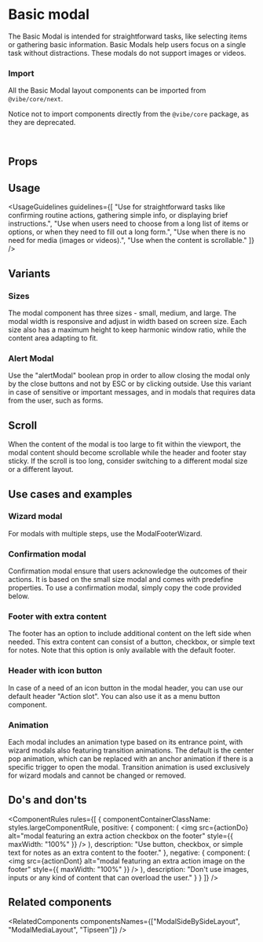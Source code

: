 
<Meta of={ModalBasicLayoutStories} />

# Basic modal

The Basic Modal is intended for straightforward tasks, like selecting items or gathering basic information. Basic Modals help users focus on a single task without distractions. These modals do not support images or videos.

<Canvas of={ModalBasicLayoutStories.Overview} />

### Import

All the Basic Modal layout components can be imported from `@vibe/core/next`.

Notice not to import components directly from the `@vibe/core` package, as they are deprecated.

```ts
import { Modal, ModalHeader, ModalContent, ModalFooter, ModalFooterWizard, ModalBasicLayout } from "@vibe/core/next";
```

## Props

<PropsTable />

## Usage

<UsageGuidelines
  guidelines={[
    "Use for straightforward tasks like confirming routine actions, gathering simple info, or displaying brief instructions.",
    "Use when users need to choose from a long list of items or options, or when they need to fill out a long form.",
    "Use when there is no need for media (images or videos).",
    "Use when the content is scrollable."
  ]}
/>

<BasicModalTip />

## Variants

### Sizes

The modal component has three sizes - small, medium, and large. The modal width is responsive and adjust in width based on screen size. Each size also has a maximum height to keep harmonic window ratio, while the content area adapting to fit.

<Canvas of={ModalBasicLayoutStories.Sizes} />

### Alert Modal

Use the "alertModal" boolean prop in order to allow closing the modal only by the close buttons and not by ESC or by clicking outside. Use this variant in case of sensitive or important messages, and in modals that requires data from the user, such as forms.

<Canvas of={ModalBasicLayoutStories.AlertModal} />

## Scroll

When the content of the modal is too large to fit within the viewport, the modal content should become scrollable while the header and footer stay sticky. If the scroll is too long, consider switching to a different modal size or a different layout.

<Canvas of={ModalBasicLayoutStories.Scroll} />

## Use cases and examples

### Wizard modal

For modals with multiple steps, use the ModalFooterWizard.

<Canvas of={ModalBasicLayoutStories.Wizard} />

### Confirmation modal

Confirmation modal ensure that users acknowledge the outcomes of their actions. It is based on the small size modal and comes with predefine properties. To use a confirmation modal, simply copy the code provided below.

<Canvas of={ModalBasicLayoutStories.Confirmation} />

### Footer with extra content

The footer has an option to include additional content on the left side when needed. This extra content can consist of a button, checkbox, or simple text for notes. Note that this option is only available with the default footer.

<Canvas of={ModalBasicLayoutStories.FooterWithExtraContent} />

### Header with icon button

In case of a need of an icon button in the modal header, you can use our default header "Action slot".
You can also use it as a <StorybookLink page="Buttons/MenuButton">menu button</StorybookLink> component.

<Canvas of={ModalBasicLayoutStories.HeaderWithIconButton} />

### Animation

Each modal includes an animation type based on its entrance point, with wizard modals also featuring transition animations. The default is the center pop animation, which can be replaced with an anchor animation if there is a specific trigger to open the modal. Transition animation is used exclusively for wizard modals and cannot be changed or removed.

<Canvas of={ModalBasicLayoutStories.Animation} />

## Do's and don'ts

<ComponentRules
  rules={[
    {
      componentContainerClassName: styles.largeComponentRule,
      positive: {
        component: (
          <img
            src={actionDo}
            alt="modal featuring an extra action checkbox on the footer"
            style={{ maxWidth: "100%" }}
          />
        ),
        description: "Use button, checkbox, or simple text for notes as an extra content to the footer."
      },
      negative: {
        component: (
          <img
            src={actionDont}
            alt="modal featuring an extra action image on the footer"
            style={{ maxWidth: "100%" }}
          />
        ),
        description: "Don't use images, inputs or any kind of content that can overload the user."
      }
    }
  ]}
/>

## Related components

<RelatedComponents componentsNames={["ModalSideBySideLayout", "ModalMediaLayout", "Tipseen"]} />

